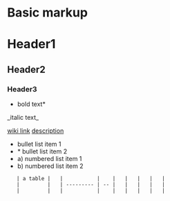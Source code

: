 = Basic markup =

= Header1 =
== Header2 ==
=== Header3 ===

*bold text*
_italic text_

[[wiki link]]
[[wiki link|description]]

* bullet list item 1
* * bullet list item 2
*     a) numbered list item 1
*     b) numbered list item 2
{{{python
def greet(s):
    print("Hello, " + s)
    }}}
    
    | a table |   |           |    |   |   |   |   |
    |         |   | --------- | -- |   |   |   |   |
    |         |   |           |    |   |   |   |   |
